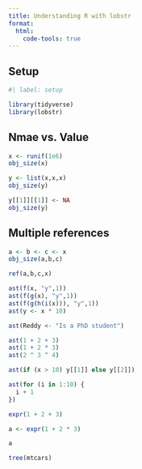 ```yaml
---
title: Understanding R with lobstr
format:
  html:
    code-tools: true
---
```


## Setup
```r
#| label: setup

library(tidyverse)
library(lobstr)
```

## Nmae vs. Value

```r
x <- runif(1e6)
obj_size(x)
```

```r
y <- list(x,x,x)
obj_size(y)
```

```r
y[[1]][[1]] <- NA
obj_size(y)
```
## Multiple references
```r
a <- b <- c <- x
obj_size(a,b,c)
```
```r
ref(a,b,c,x)
```

```r
ast(f(x, "y",1))
ast(f(g(x), "y",1))
ast(f(g(h(i(x))), "y",1))
ast(y <- x * 10)
```

```r
ast(Reddy <- "Is a PhD student")
```

```r
ast(1 + 2 + 3)
ast(1 + 2 * 3)
ast(2 ^ 3 ^ 4)
```
```r
ast(if (x > 10) y[[1]] else y[[2]])
```

```r
ast(for (i in 1:10) {
  i + 1
})
```

```r
expr(1 + 2 + 3)
```
```r
a <- expr(1 + 2 * 3)
```
```r
a
```

```r
tree(mtcars)
```







